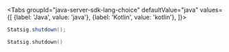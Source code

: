 
<Tabs
  groupId="java-server-sdk-lang-choice"
  defaultValue="java"
  values={[
    {label: 'Java', value: 'java'},
    {label: 'Kotlin', value: 'kotlin'},
  ]}>
  <TabItem value="java">

```java
Statsig.shutdown();
```

  </TabItem>
   <TabItem value="kotlin">

```kotlin
Statsig.shutdown()
```

  </TabItem>
</Tabs>
